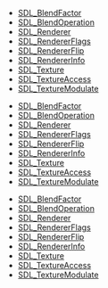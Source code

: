 <!-- DO NOT HAND-EDIT CATEGORY LISTS, THEY ARE AUTOGENERATED AND WILL BE OVERWRITTEN, BASED ON TAGS IN INDIVIDUAL PAGE FOOTERS. EDIT THOSE INSTEAD. -->
<!-- BEGIN CATEGORY LIST -->
* [[SDL_BlendFactor]]
* [[SDL_BlendOperation]]
* [[SDL_Renderer]]
* [[SDL_RendererFlags]]
* [[SDL_RendererFlip]]
* [[SDL_RendererInfo]]
* [[SDL_Texture]]
* [[SDL_TextureAccess]]
* [[SDL_TextureModulate]]
<!-- END CATEGORY LIST -->
* [[SDL_BlendFactor]]
* [[SDL_BlendOperation]]
* [[SDL_Renderer]]
* [[SDL_RendererFlags]]
* [[SDL_RendererFlip]]
* [[SDL_RendererInfo]]
* [[SDL_Texture]]
* [[SDL_TextureAccess]]
* [[SDL_TextureModulate]]
<!-- END CATEGORY LIST -->
* [[SDL_BlendFactor]]
* [[SDL_BlendOperation]]
* [[SDL_Renderer]]
* [[SDL_RendererFlags]]
* [[SDL_RendererFlip]]
* [[SDL_RendererInfo]]
* [[SDL_Texture]]
* [[SDL_TextureAccess]]
* [[SDL_TextureModulate]]
<!-- END CATEGORY LIST -->
